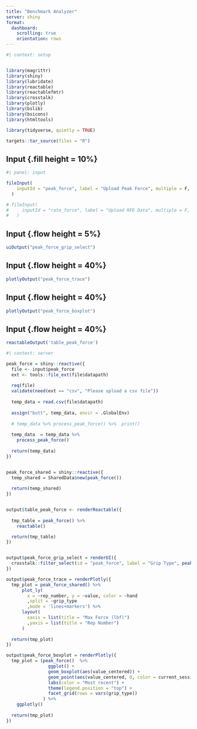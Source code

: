 ```yaml
---
title: "Benchmark Analyzer"
server: shiny
format: 
  dashboard:
    scrolling: true 
    orientation: rows
---
```


```r
#| context: setup


library(magrittr)
library(shiny) 
library(lubridate)
library(reactable) 
library(reactablefmtr) 
library(crosstalk) 
library(plotly)
library(bslib) 
library(bsicons) 
library(htmltools) 

library(tidyverse, quietly = TRUE)

targets::tar_source(files = "R")

```


## Input {.fill height = 10%}

```r
#| panel: input

fileInput(
    inputId = "peak_force", label = "Upload Peak Force", multiple = F, accept = ".csv"
  )

# fileInput(
#     inputId = "rate_force", label = "Upload RFD Data", multiple = F, accept = ".csv"
#   )

```

## Input {.flow height = 5%}
```r
uiOutput("peak_force_grip_select")
```

## Input {.flow height = 40%}
```r
plotlyOutput("peak_force_trace")
```

## Input {.flow height = 40%}
```r
plotlyOutput("peak_force_boxplot")
```

## Input {.flow height = 40%}

```r
reactableOutput('table_peak_force')
```

```r
#| context: server

peak_force = shiny::reactive({
  file <- input$peak_force
  ext <- tools::file_ext(file$datapath)
  
  req(file)
  validate(need(ext == "csv", "Please upload a csv file"))
  
  temp_data = read.csv(file$datapath)
  
  assign("butt", temp_data, envir = .GlobalEnv)
  
  # temp_data %>% process_peak_force() %>%  print()
  
  temp_data  = temp_data %>% 
    process_peak_force()
  
  return(temp_data)
})


peak_force_shared = shiny::reactive({
  temp_shared = SharedData$new(peak_force())
  
  return(temp_shared)
})


output$table_peak_force <- renderReactable({
  
  tmp_table = peak_force() %>% 
    reactable()

  return(tmp_table)
})


output$peak_force_grip_select = renderUI({
  crosstalk::filter_select(id = "peak_force", label = "Grip Type", peak_force_shared(), ~grip_type, multiple = T)
})

output$peak_force_trace = renderPlotly({
  tmp_plot = peak_force_shared() %>%
      plot_ly(
        x = ~rep_number, y = ~value, color = ~hand
        ,split = ~grip_type
        ,mode = 'lines+markers') %>%
      layout(
        xaxis = list(title = "Max Force (lbf)")
        ,yaxis = list(title = "Rep Number")
      )
  
  return(tmp_plot)
})

output$peak_force_boxplot = renderPlotly({
  tmp_plot = (peak_force()  %>%
                ggplot() + 
                geom_boxplot(aes(value_centered)) + 
                geom_point(aes(value_centered, 0, color = current_session)) + 
                labs(color = "Most recent") + 
                theme(legend.position = "top") + 
                facet_grid(rows = vars(grip_type))
              ) %>% 
    ggplotly()
  
  return(tmp_plot)
})


```




